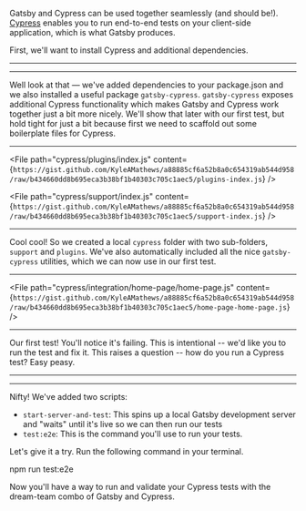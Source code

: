 Gatsby and Cypress can be used together seamlessly (and should be!). [Cypress](https://cypress.io) enables you to run end-to-end tests on your client-side application, which is what Gatsby produces.

First, we'll want to install Cypress and additional dependencies.

---

<NPMPackage name="cypress" dependencyType="devDependency" />
<NPMPackage name="gatsby-cypress" dependencyType="devDepdendency" />
<NPMPackage name="start-server-and-test" dependencyType="devDependency" />

---

Well look at that — we've added dependencies to your package.json and we also installed a useful package `gatsby-cypress`. `gatsby-cypress` exposes additional Cypress functionality which makes Gatsby and Cypress work together just a bit more nicely. We'll show that later with our first test, but hold tight for just a bit because first we need to scaffold out some boilerplate files for Cypress.

---

<File
 path="cypress/plugins/index.js"
 content={`https://gist.github.com/KyleAMathews/a88885cf6a52b8a0c654319ab544d958/raw/b434660dd8b695eca3b38bf1b40303c705c1aec5/plugins-index.js`}
/>

<File
 path="cypress/support/index.js"
 content={`https://gist.github.com/KyleAMathews/a88885cf6a52b8a0c654319ab544d958/raw/b434660dd8b695eca3b38bf1b40303c705c1aec5/support-index.js`}
/>

---

Cool cool! So we created a local `cypress` folder with two sub-folders, `support` and `plugins`. We've also automatically included all the nice `gatsby-cypress` utilities, which we can now use in our first test.

---

<File
 path="cypress/integration/home-page/home-page.js"
 content={`https://gist.github.com/KyleAMathews/a88885cf6a52b8a0c654319ab544d958/raw/b434660dd8b695eca3b38bf1b40303c705c1aec5/home-page-home-page.js`}
/>

---

Our first test! You'll notice it's failing. This is intentional -- we'd like you to run the test and fix it. This raises a question -- how do you run a Cypress test? Easy peasy.

---

<NPMScript
  name="develop"
  command="gatsby develop"
/>

<NPMScript
  name="cy:open"
  command="cypress open"
/>

<NPMScript
  name="test:e2e"
  command="start-server-and-test develop http://localhost:8000 cy:open"
/>

---

Nifty! We've added two scripts:

- `start-server-and-test`: This spins up a local Gatsby development server and "waits" until it's live so we can then run our tests
- `test:e2e`: This is the command you'll use to run your tests.

Let's give it a try. Run the following command in your terminal.

npm run test:e2e

Now you'll have a way to run and validate your Cypress tests with the dream-team combo of Gatsby and Cypress.
